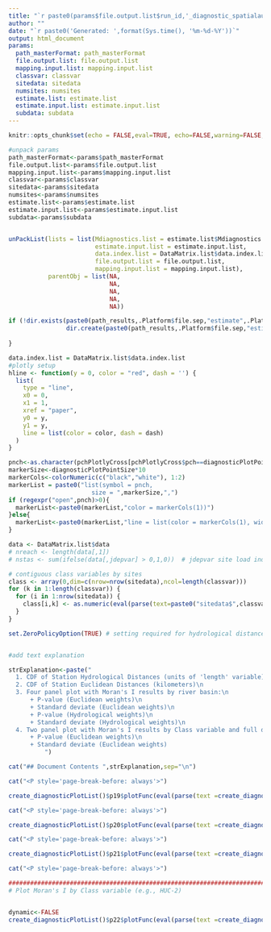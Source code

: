 ```yaml
---
title: "`r paste0(params$file.output.list$run_id,'_diagnostic_spatialautocorr')`"
author: ""
date: "`r paste0('Generated: ',format(Sys.time(), '%m-%d-%Y'))`"
output: html_document
params:
  path_masterFormat: path_masterFormat
  file.output.list: file.output.list
  mapping.input.list: mapping.input.list
  classvar: classvar
  sitedata: sitedata
  numsites: numsites 
  estimate.list: estimate.list
  estimate.input.list: estimate.input.list
  subdata: subdata
---
```


```r
knitr::opts_chunk$set(echo = FALSE,eval=TRUE, echo=FALSE,warning=FALSE, message = FALSE)
```

```r
#unpack params
path_masterFormat<-params$path_masterFormat
file.output.list<-params$file.output.list
mapping.input.list<-params$mapping.input.list
classvar<-params$classvar
sitedata<-params$sitedata
numsites<-params$numsites 
estimate.list<-params$estimate.list
estimate.input.list<-params$estimate.input.list
subdata<-params$subdata


unPackList(lists = list(Mdiagnostics.list = estimate.list$Mdiagnostics.list,
                        estimate.input.list = estimate.input.list,
                        data.index.list = DataMatrix.list$data.index.list,
                        file.output.list = file.output.list,
                        mapping.input.list = mapping.input.list),
           parentObj = list(NA,
                            NA,
                            NA,
                            NA,
                            NA))

if (!dir.exists(paste0(path_results,.Platform$file.sep,"estimate",.Platform$file.sep,"diagnostic_spatialautocor_dynamic",.Platform$file.sep))){
                dir.create(paste0(path_results,.Platform$file.sep,"estimate",.Platform$file.sep,"diagnostic_spatialautocor_dynamic",.Platform$file.sep))
  
}

data.index.list = DataMatrix.list$data.index.list
#plotly setup  
hline <- function(y = 0, color = "red", dash = '') {
  list(
    type = "line", 
    x0 = 0, 
    x1 = 1, 
    xref = "paper",
    y0 = y, 
    y1 = y, 
    line = list(color = color, dash = dash)
  )
}

pnch<-as.character(pchPlotlyCross[pchPlotlyCross$pch==diagnosticPlotPointStyle,]$plotly)
markerSize<-diagnosticPlotPointSize*10
markerCols<-colorNumeric(c("black","white"), 1:2)
markerList = paste0("list(symbol = pnch,
                       size = ",markerSize,",")
if (regexpr("open",pnch)>0){
  markerList<-paste0(markerList,"color = markerCols(1))")
}else{
  markerList<-paste0(markerList,"line = list(color = markerCols(1), width = 0.8),color = markerCols(1))")
}

data <- DataMatrix.list$data
# nreach <- length(data[,1])
# nstas <- sum(ifelse(data[,jdepvar] > 0,1,0))  # jdepvar site load index

# contiguous class variables by sites
class <- array(0,dim=c(nrow=nrow(sitedata),ncol=length(classvar))) 
for (k in 1:length(classvar)) { 
  for (i in 1:nrow(sitedata)) {
    class[i,k] <- as.numeric(eval(parse(text=paste0("sitedata$",classvar[k],"[",i,"]"))))
  } 
}

set.ZeroPolicyOption(TRUE) # setting required for hydrological distance tests


#add text explanation

strExplanation<-paste("
  1. CDF of Station Hydrological Distances (units of 'length' variable)\n
  2. CDF of Station Euclidean Distances (kilometers)\n
  3. Four panel plot with Moran's I results by river basin:\n
      + P-value (Euclidean weights)\n
      + Standard deviate (Euclidean weights)\n
      + P-value (Hydrological weights)\n
      + Standard deviate (Hydrological weights)\n
  4. Two panel plot with Moran's I results by Class variable and full domain:\n
      + P-value (Euclidean weights)\n
      + Standard deviate (Euclidean weights)
          ")

```  

```r

cat("## Document Contents ",strExplanation,sep="\n")
```

```r
cat("<P style='page-break-before: always'>") 
```

```r
create_diagnosticPlotList()$p19$plotFunc(eval(parse(text =create_diagnosticPlotList()$p19$plotParams)))


```

```r
cat("<P style='page-break-before: always'>") 
```

```r
create_diagnosticPlotList()$p20$plotFunc(eval(parse(text =create_diagnosticPlotList()$p20$plotParams)))


```

```r
cat("<P style='page-break-before: always'>") 

```



```r


create_diagnosticPlotList()$p21$plotFunc(eval(parse(text =create_diagnosticPlotList()$p21$plotParams)))

```



```r
cat("<P style='page-break-before: always'>") 
```



```r
##########################################################################
# Plot Moran's I by Class variable (e.g., HUC-2)


dynamic<-FALSE
create_diagnosticPlotList()$p22$plotFunc(eval(parse(text =create_diagnosticPlotList()$p22$plotParams)))

```


